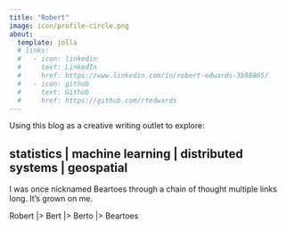 ```yaml
---
title: "Robert"
image: icon/profile-circle.png
about:
  template: jolla
  # links:
  #   - icon: linkedin
  #     text: LinkedIn
  #     href: https://www.linkedin.com/in/robert-edwards-3b98865/
  #   - icon: github
  #     text: Github
  #     href: https://github.com/rtedwards
---
```


Using this blog as a creative writing outlet to explore:

**statistics** | **machine learning** | **distributed systems** | **geospatial**
---
I was once nicknamed Beartoes through a chain of thought multiple links long.  It's grown on me.

Robert |> Bert |> Berto |> Beartoes

